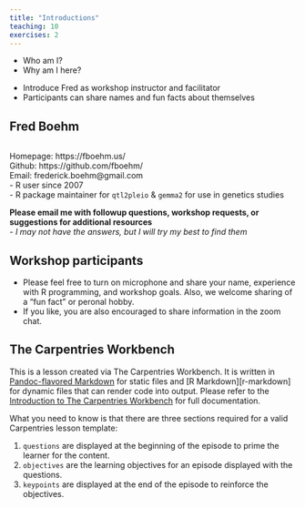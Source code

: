 ```yaml
---
title: "Introductions"
teaching: 10
exercises: 2
---
```


:::::::::::::::::::::::::::::::::::::: questions 

- Who am I?   
- Why am I here?  



::::::::::::::::::::::::::::::::::::::::::::::::

::::::::::::::::::::::::::::::::::::: objectives

- Introduce Fred as workshop instructor and facilitator  
- Participants can share names and fun facts about themselves  

::::::::::::::::::::::::::::::::::::::::::::::::

## Fred Boehm

![]()

Homepage: https://fboehm.us/   
Github: https://github.com/fboehm/  
Email: frederick.boehm@gmail.com  
- R user since 2007  
- R package maintainer for `qtl2pleio` & `gemma2` for use in genetics studies  

**Please email me with followup questions, workshop requests, or suggestions for additional resources**   
- *I may not have the answers, but I will try my best to find them*  


## Workshop participants

- Please feel free to turn on microphone and share your name, experience with R programming, and workshop goals. Also, we welcome sharing of a "fun fact" or peronal hobby.  
- If you like, you are also encouraged to share information in the zoom chat.  





## The Carpentries Workbench 

This is a lesson created via The Carpentries Workbench. It is written in
[Pandoc-flavored Markdown](https://pandoc.org/MANUAL.txt) for static files and
[R Markdown][r-markdown] for dynamic files that can render code into output. 
Please refer to the [Introduction to The Carpentries 
Workbench](https://carpentries.github.io/sandpaper-docs/) for full documentation.

What you need to know is that there are three sections required for a valid
Carpentries lesson template:

 1. `questions` are displayed at the beginning of the episode to prime the
    learner for the content.
 2. `objectives` are the learning objectives for an episode displayed with
    the questions.
 3. `keypoints` are displayed at the end of the episode to reinforce the
    objectives.




